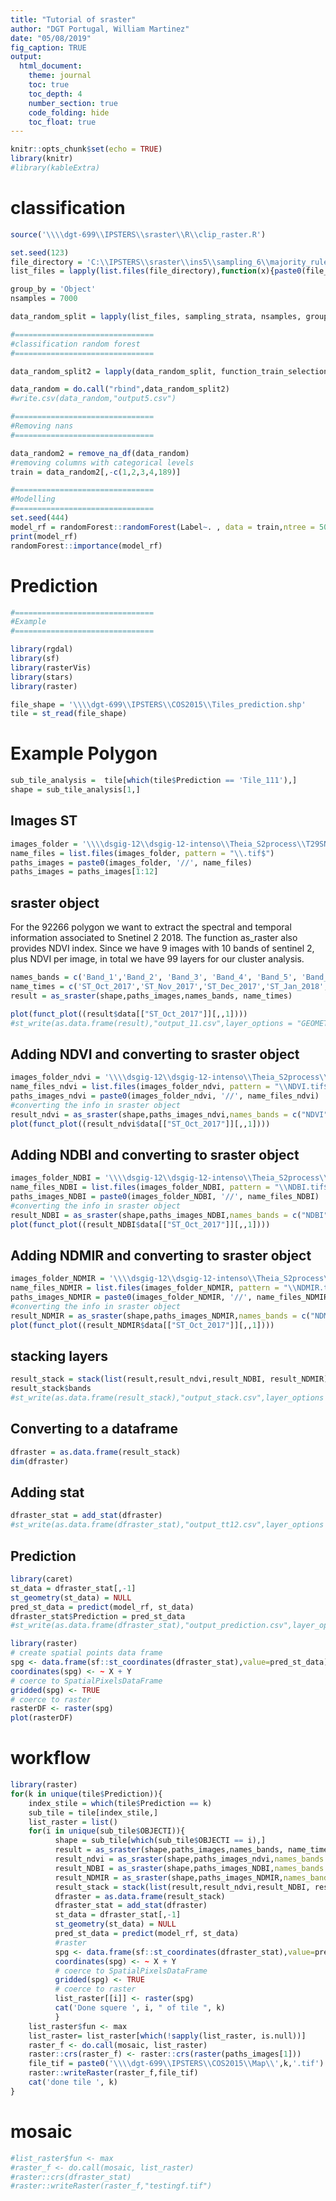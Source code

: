 ```yaml
---
title: "Tutorial of sraster"
author: "DGT Portugal, William Martinez"
date: "05/08/2019"
fig_caption: TRUE
output:
  html_document: 
    theme: journal
    toc: true
    toc_depth: 4
    number_section: true
    code_folding: hide
    toc_float: true
---
```


```r
knitr::opts_chunk$set(echo = TRUE)
library(knitr)
#library(kableExtra)
```


# classification

```r
source('\\\\dgt-699\\IPSTERS\\sraster\\R\\clip_raster.R')

set.seed(123)
file_directory = 'C:\\IPSTERS\\sraster\\ins5\\sampling_6\\majority_rule_classification_pca'
list_files = lapply(list.files(file_directory),function(x){paste0(file_directory,"\\",x)})

group_by = 'Object'
nsamples = 7000

data_random_split = lapply(list_files, sampling_strata, nsamples, group_by)

#===============================
#classification random forest
#===============================

data_random_split2 = lapply(data_random_split, function_train_selection)

data_random = do.call("rbind",data_random_split2)
#write.csv(data_random,"output5.csv")

#===============================
#Removing nans
#===============================

data_random2 = remove_na_df(data_random)
#removing columns with categorical levels
train = data_random2[,-c(1,2,3,4,189)]

#===============================
#Modelling
#===============================
set.seed(444)
model_rf = randomForest::randomForest(Label~. , data = train,ntree = 500)
print(model_rf)
randomForest::importance(model_rf)
```


# Prediction

```r

#===============================
#Example
#===============================

library(rgdal)
library(sf)
library(rasterVis)
library(stars)
library(raster)

file_shape = '\\\\dgt-699\\IPSTERS\\COS2015\\Tiles_prediction.shp'
tile = st_read(file_shape)
```


# Example Polygon

```r
sub_tile_analysis =  tile[which(tile$Prediction == 'Tile_111'),]
shape = sub_tile_analysis[1,]
```

## Images ST

```r
images_folder = '\\\\dsgig-12\\dsgig-12-intenso\\Theia_S2process\\T29SND\\composites'
name_files = list.files(images_folder, pattern = "\\.tif$")
paths_images = paste0(images_folder, '//', name_files)
paths_images = paths_images[1:12]
```



## sraster object

For the 92266 polygon we want to extract the spectral and temporal information associated to Snetinel 2 2018. The function as_raster also provides NDVI index. Since we have 9 images with 10 bands of sentinel 2, plus NDVI per image, in total we have 99 layers for our cluster analysis.

```r
names_bands = c('Band_1','Band_2', 'Band_3', 'Band_4', 'Band_5', 'Band_6','Band_7','Band_8', 'Band_9','Band_10')
name_times = c('ST_Oct_2017','ST_Nov_2017','ST_Dec_2017','ST_Jan_2018','ST_Feb_2018','ST_Mar_2018','ST_Apr_2018','ST_May_2018','ST_Jun_2018','ST_Jul_2018','ST_Aug_2018','ST_Sep_2018')
result = as_sraster(shape,paths_images,names_bands, name_times)

plot(funct_plot((result$data[["ST_Oct_2017"]][,,1])))
#st_write(as.data.frame(result),"output_11.csv",layer_options = "GEOMETRY=AS_XY")
```
## Adding NDVI and converting to sraster object

```r
images_folder_ndvi = '\\\\dsgig-12\\dsgig-12-intenso\\Theia_S2process\\T29SND\\composites\\indices'
name_files_ndvi = list.files(images_folder_ndvi, pattern = "\\NDVI.tif$")
paths_images_ndvi = paste0(images_folder_ndvi, '//', name_files_ndvi)
#converting the info in sraster object
result_ndvi = as_sraster(shape,paths_images_ndvi,names_bands = c("NDVI"),name_times)
plot(funct_plot((result_ndvi$data[["ST_Oct_2017"]][,,1])))
```


## Adding NDBI and converting to sraster object

```r
images_folder_NDBI = '\\\\dsgig-12\\dsgig-12-intenso\\Theia_S2process\\T29SND\\composites\\indices'
name_files_NDBI = list.files(images_folder_NDBI, pattern = "\\NDBI.tif$")
paths_images_NDBI = paste0(images_folder_NDBI, '//', name_files_NDBI)
#converting the info in sraster object
result_NDBI = as_sraster(shape,paths_images_NDBI,names_bands = c("NDBI"),name_times)
plot(funct_plot((result_NDBI$data[["ST_Oct_2017"]][,,1])))
```


## Adding NDMIR and converting to sraster object


```r
images_folder_NDMIR = '\\\\dsgig-12\\dsgig-12-intenso\\Theia_S2process\\T29SND\\composites\\indices'
name_files_NDMIR = list.files(images_folder_NDMIR, pattern = "\\NDMIR.tif$")
paths_images_NDMIR = paste0(images_folder_NDMIR, '//', name_files_NDMIR)
#converting the info in sraster object
result_NDMIR = as_sraster(shape,paths_images_NDMIR,names_bands = c("NDMIR"),name_times)
plot(funct_plot((result_NDMIR$data[["ST_Oct_2017"]][,,1])))
```

## stacking layers

```r
result_stack = stack(list(result,result_ndvi,result_NDBI, result_NDMIR))
result_stack$bands
#st_write(as.data.frame(result_stack),"output_stack.csv",layer_options = "GEOMETRY=AS_XY")
```


## Converting to a dataframe

```r
dfraster = as.data.frame(result_stack)
dim(dfraster)
```


## Adding stat

```r
dfraster_stat = add_stat(dfraster)
#st_write(as.data.frame(dfraster_stat),"output_tt12.csv",layer_options = "GEOMETRY=AS_XY")
```

## Prediction

```r
library(caret)
st_data = dfraster_stat[,-1]
st_geometry(st_data) = NULL
pred_st_data = predict(model_rf, st_data)
dfraster_stat$Prediction = pred_st_data
#st_write(as.data.frame(dfraster_stat),"output_prediction.csv",layer_options = "GEOMETRY=AS_XY")
```


```r
library(raster)
# create spatial points data frame
spg <- data.frame(sf::st_coordinates(dfraster_stat),value=pred_st_data)
coordinates(spg) <- ~ X + Y
# coerce to SpatialPixelsDataFrame
gridded(spg) <- TRUE
# coerce to raster
rasterDF <- raster(spg)
plot(rasterDF)
```

# workflow

```r
library(raster)
for(k in unique(tile$Prediction)){
    index_stile = which(tile$Prediction == k)
    sub_tile = tile[index_stile,]
    list_raster = list()
    for(i in unique(sub_tile$OBJECTI)){
          shape = sub_tile[which(sub_tile$OBJECTI == i),]
          result = as_sraster(shape,paths_images,names_bands, name_times)
          result_ndvi = as_sraster(shape,paths_images_ndvi,names_bands = c("NDVI"),name_times)
          result_NDBI = as_sraster(shape,paths_images_NDBI,names_bands = c("NDBI"),name_times)
          result_NDMIR = as_sraster(shape,paths_images_NDMIR,names_bands = c("NDMIR"),name_times)
          result_stack = stack(list(result,result_ndvi,result_NDBI, result_NDMIR))
          dfraster = as.data.frame(result_stack)
          dfraster_stat = add_stat(dfraster)
          st_data = dfraster_stat[,-1]
          st_geometry(st_data) = NULL
          pred_st_data = predict(model_rf, st_data)
          #raster
          spg <- data.frame(sf::st_coordinates(dfraster_stat),value=pred_st_data)
          coordinates(spg) <- ~ X + Y
          # coerce to SpatialPixelsDataFrame
          gridded(spg) <- TRUE
          # coerce to raster
          list_raster[[i]] <- raster(spg)
          cat('Done squere ', i, " of tile ", k)
          }
    list_raster$fun <- max
    list_raster= list_raster[which(!sapply(list_raster, is.null))]
    raster_f <- do.call(mosaic, list_raster)
    raster::crs(raster_f) <- raster::crs(raster(paths_images[1]))
    file_tif = paste0('\\\\dgt-699\\IPSTERS\\COS2015\\Map\\',k,'.tif')
    raster::writeRaster(raster_f,file_tif)
    cat('done tile ', k)
}
```

# mosaic

```r
#list_raster$fun <- max
#raster_f <- do.call(mosaic, list_raster)
#raster::crs(dfraster_stat)
#raster::writeRaster(raster_f,"testingf.tif")
```
